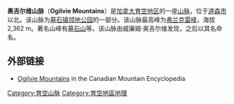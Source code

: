 {{unreferenced|time=2009-12-19T09:35:51+00:00}}
'''奥吉尔维山脉'''（'''Ogilvie Mountains'''）是[[加拿大|加拿大]][[育空地区|育空地区]]的一座[[山脉|山脉]]，位于[[道森市|道森市]]以北。该山脉为[[墓石镇领地公园|墓石镇领地公园]]的一部分。该山脉最高峰为[[弗兰克雷峰|弗兰克雷峰]]，海拔2,362 m。著名山峰有[[墓石山|墓石山]]等。该山脉由威廉姆·奥吉尔维发现，之后以其名命名。

== 外部链接 ==
* [http://www.bivouac.com/ArxPg.asp?ArxId=1072 Ogilvie Mountains]{{Wayback|url=http://www.bivouac.com/ArxPg.asp?ArxId=1072 |date=20071112200222 }} in the Canadian Mountain Encyclopedia

{{DEFAULTSORT:Ogilvie}}
[[Category:育空山脉|Category:育空山脉]]
[[Category:育空地區地理|Category:育空地區地理]]